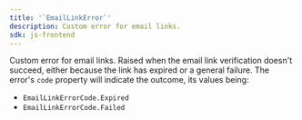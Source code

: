```yaml
---
title: '`EmailLinkError`'
description: Custom error for email links.
sdk: js-frontend
---
```


Custom error for email links. Raised when the email link verification doesn't succeed, either because the link has expired or a general failure. The error's `code` property will indicate the outcome, its values being:

- `EmailLinkErrorCode.Expired`
- `EmailLinkErrorCode.Failed`
